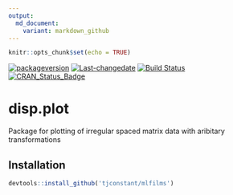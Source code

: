 ```yaml
---
output:
  md_document:
    variant: markdown_github
---
```


```r
knitr::opts_chunk$set(echo = TRUE)
```

[![packageversion](https://img.shields.io/badge/Package%20version-`r packageVersion("disp.plot")`-lightgrey.svg)](commits/master)
[![Last-changedate](https://img.shields.io/badge/last%20change-`r gsub('-', '--', Sys.Date())`-lightgrey.svg)](/commits/master)
[![Build Status](https://travis-ci.org/tjconstant/disp.plot.svg?branch=master)](https://travis-ci.org/tjconstant/disp.plot.svg)
[![CRAN\_Status\_Badge](http://www.r-pkg.org/badges/version/disp.plot)](https://cran.r-project.org/package=disp.plot)



disp.plot
=========

Package for plotting of irregular spaced matrix data with aribitary transformations

Installation
-----------

```r
devtools::install_github('tjconstant/mlfilms')
```
